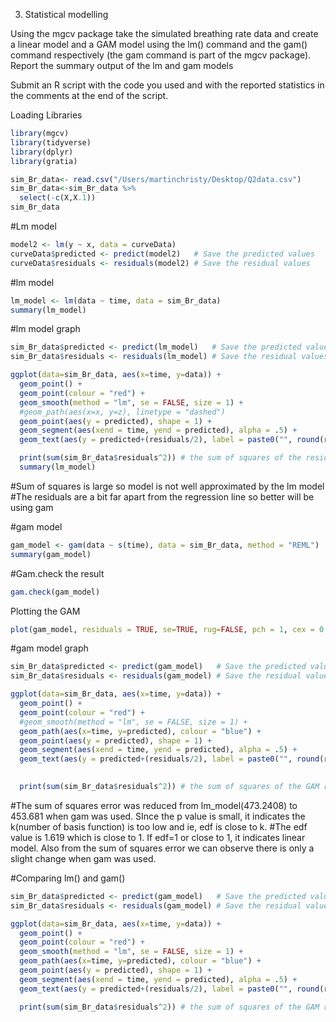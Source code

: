 3.	Statistical modelling

Using the mgcv package take the simulated breathing rate data and create a linear model and a GAM model using the lm() command and the gam() command respectively (the gam command is part of the mgcv package). Report the summary output of the lm and gam models

Submit an R script with the code you used and with the reported statistics in the comments at the end of the script.


Loading Libraries
```r
library(mgcv)
library(tidyverse)
library(dplyr)
library(gratia)

```

```r
sim_Br_data<- read.csv("/Users/martinchristy/Desktop/Q2data.csv")
sim_Br_data<-sim_Br_data %>%
  select(-c(X,X.1))
sim_Br_data
```
#Lm model
```r
model2 <- lm(y ~ x, data = curveData)
curveData$predicted <- predict(model2)   # Save the predicted values
curveData$residuals <- residuals(model2) # Save the residual values
```


#lm model
```r
lm_model <- lm(data ~ time, data = sim_Br_data)
summary(lm_model)

```


#lm model graph
```r

sim_Br_data$predicted <- predict(lm_model)   # Save the predicted values
sim_Br_data$residuals <- residuals(lm_model) # Save the residual values

ggplot(data=sim_Br_data, aes(x=time, y=data)) + 
  geom_point() + 
  geom_point(colour = "red") +
  geom_smooth(method = "lm", se = FALSE, size = 1) +
  #geom_path(aes(x=x, y=z), linetype = "dashed") 
  geom_point(aes(y = predicted), shape = 1) +
  geom_segment(aes(xend = time, yend = predicted), alpha = .5) +
  geom_text(aes(y = predicted+(residuals/2), label = paste0("", round(residuals, 1), "")), size=2.5)

  print(sum(sim_Br_data$residuals^2)) # the sum of squares of the residuals 
  summary(lm_model)
```
#Sum of squares is large so model is not well approximated by the lm model
#The residuals are a bit far apart from the regression line so better will be using gam

#gam model 
```r
gam_model <- gam(data ~ s(time), data = sim_Br_data, method = "REML")
summary(gam_model)
```

#Gam.check the result
```r
gam.check(gam_model)
```

Plotting the GAM

```r
plot(gam_model, residuals = TRUE, se=TRUE, rug=FALSE, pch = 1, cex = 0.5,shade = TRUE, shade.col = "rosybrown2")
```


#gam model graph
```r
sim_Br_data$predicted <- predict(gam_model)   # Save the predicted values
sim_Br_data$residuals <- residuals(gam_model) # Save the residual values

ggplot(data=sim_Br_data, aes(x=time, y=data)) + 
  geom_point() + 
  geom_point(colour = "red") +
  #geom_smooth(method = "lm", se = FALSE, size = 1) +
  geom_path(aes(x=time, y=predicted), colour = "blue") +
  geom_point(aes(y = predicted), shape = 1) +
  geom_segment(aes(xend = time, yend = predicted), alpha = .5) +
  geom_text(aes(y = predicted+(residuals/2), label = paste0("", round(residuals, 1), "")), size=2.5)

  
  print(sum(sim_Br_data$residuals^2)) # the sum of squares of the GAM residuals
```

#The sum of squares error was reduced from lm_model(473.2408) to 453.681 when gam was used. SInce the p value is small, it indicates the k(number of basis function) is too low and ie, edf is close to k.
#The edf value is 1.619 which is close to 1. If edf=1 or close to 1, it indicates linear model. Also from the sum of squares error we can observe there is only a slight change when gam was used.

#Comparing lm() and gam()
```r
sim_Br_data$predicted <- predict(gam_model)   # Save the predicted values
sim_Br_data$residuals <- residuals(gam_model) # Save the residual values

ggplot(data=sim_Br_data, aes(x=time, y=data)) + 
  geom_point() + 
  geom_point(colour = "red") +
  geom_smooth(method = "lm", se = FALSE, size = 1) +
  geom_path(aes(x=time, y=predicted), colour = "blue") +
  geom_point(aes(y = predicted), shape = 1) +
  geom_segment(aes(xend = time, yend = predicted), alpha = .5) +
  geom_text(aes(y = predicted+(residuals/2), label = paste0("", round(residuals, 1), "")), size=2.5)

  print(sum(sim_Br_data$residuals^2)) # the sum of squares of the GAM residuals
```